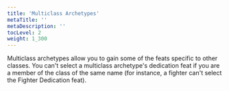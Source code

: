 ```yaml
---
title: 'Multiclass Archetypes'
metaTitle: ''
metaDescription: ''
tocLevel: 2
weight: 1_300
---
```


Multiclass archetypes allow you to gain some of the feats specific to other classes. You can't select a multiclass archetype's dedication feat if you are a member of the class of the same name (for instance, a fighter can't select the Fighter Dedication feat).

